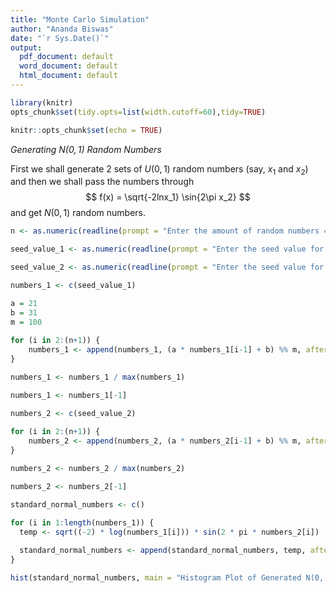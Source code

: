 ```yaml
---
title: "Monte Carlo Simulation"
author: "Ananda Biswas"
date: "`r Sys.Date()`"
output:
  pdf_document: default
  word_document: default
  html_document: default
---
```



```r
library(knitr)
opts_chunk$set(tidy.opts=list(width.cutoff=60),tidy=TRUE)
```

```r
knitr::opts_chunk$set(echo = TRUE)
```

*Generating $N(0, 1)$ Random Numbers*

First we shall generate 2 sets of $U(0, 1)$ random numbers (say, $x_1$ and $x_2$) and then we shall pass the numbers through $$ f(x) = \sqrt{-2lnx_1} \sin{2\pi x_2} $$ and get $N(0, 1)$ random numbers.

```r
n <- as.numeric(readline(prompt = "Enter the amount of random numbers = "))

seed_value_1 <- as.numeric(readline(prompt = "Enter the seed value for set 1 = "))

seed_value_2 <- as.numeric(readline(prompt = "Enter the seed value for set 2 = "))
```


```r
numbers_1 <- c(seed_value_1)

a = 21
b = 31
m = 100
  
for (i in 2:(n+1)) {
    numbers_1 <- append(numbers_1, (a * numbers_1[i-1] + b) %% m, after = length(numbers_1))
}

numbers_1 <- numbers_1 / max(numbers_1)

numbers_1 <- numbers_1[-1]

numbers_2 <- c(seed_value_2)
  
for (i in 2:(n+1)) {
    numbers_2 <- append(numbers_2, (a * numbers_2[i-1] + b) %% m, after = length(numbers_2))
}

numbers_2 <- numbers_2 / max(numbers_2)

numbers_2 <- numbers_2[-1]
```

```r
standard_normal_numbers <- c()

for (i in 1:length(numbers_1)) {
  temp <- sqrt((-2) * log(numbers_1[i])) * sin(2 * pi * numbers_2[i])
  
  standard_normal_numbers <- append(standard_normal_numbers, temp, after = length(standard_normal_numbers))
}
```

```r
hist(standard_normal_numbers, main = "Histogram Plot of Generated N(0, 1) Random Numbers", breaks = 15)
```

